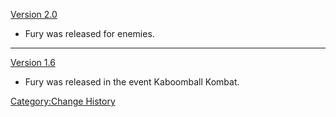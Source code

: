[[Version 2.0]]
* Fury was released for enemies.
----
[[Version 1.6]]
* Fury was released in the event Kaboomball Kombat.
<noinclude>[[Category:Change History]]</noinclude>